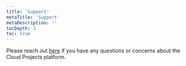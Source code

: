 ```yaml
---
title: 'Support'
metaTitle: 'Support'
metaDescription: ''
tocDepth: 3
toc: true
---
```


<TopBlock>

Please reach out [here](https://pris.ly/cloud-projects-feedback) if you have any questions or concerns about the Cloud Projects platform.

</TopBlock>
